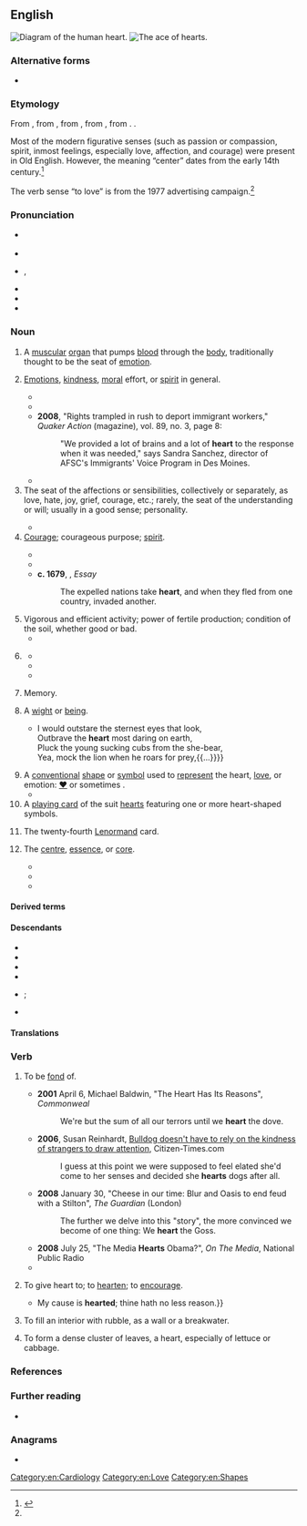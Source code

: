 {{also|Heart|hèart}}
==English==
[[File:Heart numlabels.png|thumb|Diagram of the human heart.]]
[[File:Poker-sm-221-Ah.png|thumb|The ace of hearts.]]

===Alternative forms===
* {{alt|en|hart|harte|hearte||all obsolete}}

===Etymology===
{{root|en|ine-pro|*ḱerd-}}
From {{inh|en|enm|herte}}, from {{inh|en|ang|heorte||heart}}, from {{inh|en|gmw-pro|*hertā}}, from {{inh|en|gem-pro|*hertô||heart}}, from {{inh|en|ine-pro|*ḱḗr|t=heart}}. {{dbt|en|cardia}}.

Most of the modern figurative senses (such as passion or compassion, spirit, inmost feelings, especially love, affection, and courage) were present in Old English. However, the meaning “center” dates from the early 14th century.<ref name="etymonline">{{R:Online Etymology Dictionary}}</ref>

The verb sense “to love” is from the 1977 {{w|I Love New York|I ❤ NY}} advertising campaign.<ref name="etymonline"/>

===Pronunciation===
* {{a|RP}} {{IPA|en|/hɑːt/}}
* {{audio|en|En-uk-heart.ogg|Audio (RP)}}
* {{a|GA}} {{enPR|härt}}, {{IPA|en|/hɑɹt/}}
* {{audio|en|En-us-heart.ogg|Audio (US, California)}}
* {{rhymes|en|ɑː(ɹ)t|s=1}}
* {{homophones|en|hart}}

===Noun===
{{en-noun|~}}

# {{lb|en|anatomy}} A [[muscular]] [[organ]] that pumps [[blood]] through the [[body]], traditionally thought to be the seat of [[emotion]].
# {{lb|en|uncountable}} [[emotions|Emotions]], [[kindness]], [[moral]] effort, or [[spirit]] in general.
#: {{ux|en|The team lost, but they showed a lot of '''heart'''.}}
#: {{ux|en|a cold '''heart'''}}
#* {{quote-book|en|1852|Mrs M.A. Thompson|chapter=The Tutor's Daughter|Graham's American Monthly Magazine of Literature, Art, and Fashion|page=266|url=http://books.google.com/books?id=hdcRAAAAYAAJ&pg=PA266| passage=In the lightness of my '''heart''' I sang catches of songs as my horse gayly bore me along the well-remembered road.}}
#* {{quote-book|en|passage=Here is my secret. It is very simple: It is only with the '''heart''' that one can see rightly; what is essential is invisible to the eye.| by={{w|Antoine de Saint Exupéry}}| title=''{{w|The Little Prince}}''| year=1943| translator=Katherine Woods}}
#* '''2008''', "Rights trampled in rush to deport immigrant workers," ''Quaker Action'' (magazine), vol. 89, no. 3, page 8:
#*: "We provided a lot of brains and a lot of '''heart''' to the response when it was needed," says Sandra Sanchez, director of AFSC's Immigrants' Voice Program in Des Moines.
#* {{quote-journal|en|date=September 2, 2011| title=Wales 2-1 Montenegrof| url=http://news.bbc.co.uk/sport2/hi/football/14660870.stm| passage=The result still leaves Wales bottom of the group but in better '''heart''' for Tuesday night's trip to face England at Wembley, who are now outright leaders after their 3-0 win in Bulgaria.}}
# The seat of the affections or sensibilities, collectively or separately, as love, hate, joy, grief, courage, etc.; rarely, the seat of the understanding or will; usually in a good sense; personality.
#: {{ux|en|a good, tender, loving, bad, hard, or selfish '''heart'''}}
#* {{RQ:Marlowe Tamburlaine|1|III|ii|page=46|Upon his browes was pourtraid vgly death,<br>And in his eies the furies of his '''heart''',<br>That ſhine as Comets, menacing reueng,<br>And caſts a pale complexion on his cheeks.}}
# [[courage|Courage]]; courageous purpose; [[spirit]].
#: {{syn|en|bravery|nerve|Thesaurus:courage}}
#* {{quote-journal|en|author=Tom English|title=Celtic 3–3 Manchester City|url=http://www.bbc.com/sport/football/37465107|publisher={{w|BBC Sport}}|date=28 September 2016|passage= The '''heart''' from the home team was immense. Some of them were out on their feet before the end, but they dug in, throwing themselves in front of shots and crosses, surviving.}}
#* {{RQ:Milton Paradise Lost|book=9|passage=Eve, recovering '''heart''', replied.}}
#* '''c. 1679''', {{w|William Temple}}, ''Essay''
#*: The expelled nations take '''heart''', and when they fled from one country, invaded another.
# Vigorous and efficient activity; power of fertile production; condition of the soil, whether good or bad.
#* {{RQ:Dryden Georgics|book=1|page=52|lines=106–109|passage=Both theſe unhappy Soils the Swain forbears, <br> And keeps a Sabbath of alternate Years: <br> That the ſpent Earth may gather '''heart''' again; <br> And, better'd by Ceſſation, bear the Grain.}}
# {{lb|en|archaic}} {{non-gloss definition|A term of affectionate or kindly and familiar address.}}
#: {{syn|en|honey|sugar|Thesaurus:sweetheart}}
#: {{ux|en|Listen, dear '''heart''', we must go now.}}
#* {{RQ:Shakespeare Henry 4-2|V|v|text=My King, my Jove, I speak to thee, my '''heart'''!}}
#* {{RQ:Shakespeare Tempest|I|ii|text=Awake, dear '''heart''', awake. Thou hast slept well.<br>Awake.}}
#* {{quote-book|en|1991|{{w|Stephen Fry}}|The Liar|page=9–10|text=Certain unscrupulous men may call upon you here in your dressing-room. They will lavish you with flowers, with compliments, with [[phial]]s of [[Hungary water]] and [[methuselah]]s of the costliest champagne. You must be wary of such men, my '''hearts''', they are not to be trusted.}}
# {{lb|en|obsolete|except in the phrase "by heart"}} Memory.
#: {{ux|en|I  know almost every ''Beatles'' song by '''heart'''.}}
# {{lb|en|figurative}} A [[wight]] or [[being]].
#* {{RQ:Shakespeare Merchant of Venice|II|i|text={{...}}I would outstare the sternest eyes that look, <br> Outbrave the '''heart''' most daring on earth, <br> Pluck the young sucking cubs from the she-bear, <br> Yea, mock the lion when he roars for prey,{{...}}}}
# A [[conventional]] [[shape]] or [[symbol]] used to [[represent]] the heart, [[love]], or emotion: [[♥]] or sometimes {{unsupported|<3}}.
#* {{quote-text|en|year=1998|author=Pat Cadigan|title=Tea From an Empty Cup|page=106|passage="Aw. Thank you." The Cherub kissed the air between them and sent a small cluster of tiny red '''hearts''' at her.}}
# A [[playing card]] of the suit [[hearts]] featuring one or more heart-shaped symbols.
# {{lb|en|cartomancy}} The twenty-fourth [[Lenormand]] card.
# {{lb|en|figurative}} The [[centre]], [[essence]], or [[core]].
#: {{syn|en|crux|gist|Thesaurus:gist}}
#: {{ux|en|The wood at the '''heart''' of a tree is the oldest.}}
#: {{ux|en|Buddhists believe that suffering is right at the '''heart''' of all life.}}
#* {{quote-text|en|year=1899|author=[[w:Robert Barr (writer)|Robert Barr]]| title=The Strong Arm|chapter=3|passage=At last she spoke in a low voice, hesitating slightly, nevertheless going with incisive directness into the very '''heart''' of the problem.}}
#*{{quote-video game|en||developer={{w|BioWare}}|title={{w|Mass Effect (video game)|Mass Effect}}|location=Redwood City|publisher=Electronic Arts|year=2008|platform=PC|scene=Feros|isbn=9780784546642|oclc=246633669|text=Arcelia Silva Martinez: Watch out!<br>Arcelia Silva Martinez: We've got geth in the tower.<br>Fai Dan: Protect the '''heart''' of the colony!}}
#* {{quote-journal|en|date=December 27, 2011|author=Mike Henson| title=Norwich 0 - 2 Tottenham| work=BBC Sport| url=http://news.bbc.co.uk/sport1/hi/football/16260392.stm| passage=Norwich's attack centred on a front pair of Steve Morison and Grant Holt, but Younes Kaboul at the '''heart''' of the Tottenham defence dominated in the air.}}

====Derived terms====
{{col4|en
|after one's own heart
|all heart
|artichoke heart
|at heart
|be still my heart
|bleeding heart
|bless someone's heart
|break someone's heart
|by heart
|change of heart
|warm the cockles of someone's heart
|cold hands, warm heart
|congestive heart failure
|coronary heart disease
|dishearten
|eat one's heart out
|enhearten
|from the bottom of one's heart
|good-hearted
|halfhearted
|hard-hearted
|have one's heart in the right place
|heartache
|heart attack
|heartbeat
|heart block
|heart disease
|heart failure
|heart of palm
|heartbreak
|heartbreaker
|heart-breaking
|heartbroken
|heartburn
|hearten
|heartfelt
|heart-free
|heartful
|heart-healthy
|heartland
|heartless
|heart-lung machine
|heart pine
|heartrending
|heartsease
|heartsick
|heartsome
|heartsore
|heart-stopping
|heartstring
|heartthrob
|heart-to-heart
|heartwarming
|heart-whole
|heartwood
|heartworm
|hearty
|heavy heart
|home is where the heart is
|lose heart
|lose one's heart
|love heart
|open-heart surgery
|pour one's heart out
|Purple Heart
|put one's heart on one's sleeve
|set one's heart on
|sick at heart
|single-hearted
|sweetheart
|take heart
|the way to a man's heart is through his stomach
|wear one's heart on one's sleeve
|win someone's heart
|wholehearted
|open-hearted
}}

====Descendants====
* {{desc|tcs|at}}
* {{desc|bn|হার্ট|bor=1}}
* {{desc|ceb|Heart|bor=1}}
* {{desc|ga|hart|bor=1}}
* {{desc|ja|ハート|tr=hāto|bor=1}}; {{l|ja|ハツ|tr=hatsu}} {{q|from ''hearts''}}
* {{desc|ko|하트|bor=1}}

====Translations====
{{see translation subpage|Noun}}

===Verb===
{{en-verb}}

# {{lb|en|transitive|humorous|informal}} To be [[fond]] of. {{n-g|Often bracketed or abbreviated with a heart symbol.}} {{defdate|from late 20th c.}}
#: {{syn|en|love|less than three}}
#* '''2001''' April 6, Michael Baldwin, "The Heart Has Its Reasons", ''Commonweal''
#*: We're but the sum of all our terrors until we '''heart''' the dove.
#* '''2006''', Susan Reinhardt, [http://groups.google.com/group/AR-News/browse_frm/thread/3b2187853e4a8503/543e00aecdce71f6?lnk=st&q=&rnum=3&hl=en#543e00aecdce71f6 Bulldog doesn't have to rely on the kindness of strangers to draw attention], Citizen-Times.com
#*: I guess at this point we were supposed to feel elated she'd come to her senses and decided she '''hearts''' dogs after all.
#* '''2008''' January 30, "Cheese in our time: Blur and Oasis to end feud with a Stilton", ''The Guardian'' (London)
#*: The further we delve into this "story", the more convinced we become of one thing: We '''heart''' the Goss.
#* '''2008''' July 25, "The Media '''Hearts''' Obama?", ''On The Media'', National Public Radio
#* {{quote-web|en|date=2019-07-04|author=John Leland|work=New York Times|title=Why This Famous Graphic Designer, at 90, Still ♥s NY|url=https://www.nytimes.com/2019/07/04/nyregion/why-this-famous-graphic-designer-at-90-still-ny.html|passage=Lots of people say they love their hometown, but no one '''hearts''' NY quite like Milton Glaser.}}
# {{lb|en|transitive|obsolete}} To give heart to; to [[hearten]]; to [[encourage]].
#* {{RQ:Shakespeare Othello|act=I|scene=iii|passage={{...}}My cause is '''hearted'''; thine hath no less reason.}}
# {{lb|en|transitive|masonry}} To fill an interior with rubble, as a wall or a breakwater.
# {{lb|en|intransitive|agriculture|botany}} To form a dense cluster of leaves, a heart, especially of lettuce or cabbage.

===References===
<references/>

===Further reading===
* {{pedia}}

===Anagrams===
* {{anagrams|en|a=aehrt|Earth|Erath|Harte|Herat|Herta|Rathe|Taher|Terah|Thera|earth|hater|rathe|rehat|th'are|thare}}

[[Category:en:Cardiology]]
[[Category:en:Love]]
[[Category:en:Shapes]]